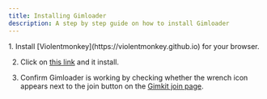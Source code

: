 ```yaml
---
title: Installing Gimloader
description: A step by step guide on how to install Gimloader
---
```



<Steps>
1. Install [Violentmonkey](https://violentmonkey.github.io) for your browser.

2. Click on [this link](https://raw.githubusercontent.com/TheLazySquid/GimLoader/main/build/bundle.user.js) and it install.

3. Confirm Gimloader is working by checking whether the wrench icon appears next to the join button on the [Gimkit join page](https://gimkit.com/join).
</Steps>